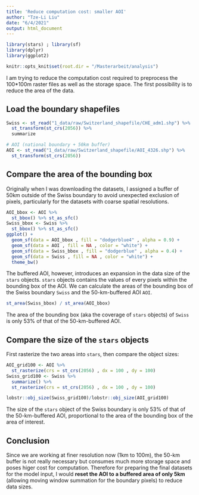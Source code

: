 ```yaml
---
title: 'Reduce computation cost: smaller AOI'
author: "Tze-Li Liu"
date: "6/4/2021"
output: html_document
---
```

```R
library(stars) ; library(sf) 
library(dplyr)
library(ggplot2)
```

```R
knitr::opts_knit$set(root.dir = "/Masterarbeit/analysis")
```

I am trying to reduce the computation cost required to preprocess the 100*100m raster files as well as the storage space. The first possibility is to reduce the area of the data. 

## Load the boundary shapefiles

```R
Swiss <- st_read("1_data/raw/Switzerland_shapefile/CHE_adm1.shp") %>% 
  st_transform(st_crs(2056)) %>% 
  summarize

# AOI (national boundary + 50km buffer)
AOI <- st_read("1_data/raw/Switzerland_shapefile/AOI_4326.shp") %>% 
  st_transform(st_crs(2056))
```

## Compare the area of the bounding box

Originally when I was downloading the datasets, I assigned a buffer of 50km outside of the Swiss boundary to avoid unexpected exclusion of pixels, particularly for the datasets with coarse spatial resolutions. 

```R
AOI_bbox <- AOI %>% 
  st_bbox() %>% st_as_sfc()
Swiss_bbox <- Swiss %>% 
  st_bbox() %>% st_as_sfc()
ggplot() +
  geom_sf(data = AOI_bbox , fill = "dodgerblue4" , alpha = 0.9) +
  geom_sf(data = AOI , fill = NA , color = "white") +
  geom_sf(data = Swiss_bbox , fill = "dodgerblue" , alpha = 0.4) +
  geom_sf(data = Swiss , fill = NA , color = "white") +
  theme_bw()
```

The buffered AOI, however, introduces an expansion in the data size of the `stars` objects. `stars` objects contains the values of every pixels within the bounding box of the AOI. We can calculate the areas of the bounding box of the Swiss boundary `Swiss` and the 50-km-buffered AOI `AOI`. 

```R
st_area(Swiss_bbox) / st_area(AOI_bbox)
```

The area of the bounding box (aka the coverage of `stars` objects) of `Swiss` is only 53% of that of the 50-km-buffered AOI. 

## Compare the size of the `stars` objects

First rasterize the two areas into `stars`, then compare the object sizes: 

```R
AOI_grid100 <- AOI %>% 
  st_rasterize(crs = st_crs(2056) , dx = 100 , dy = 100) 
Swiss_grid100 <- Swiss %>% 
  summarize() %>% 
  st_rasterize(crs = st_crs(2056) , dx = 100 , dy = 100)

lobstr::obj_size(Swiss_grid100)/lobstr::obj_size(AOI_grid100)
```

The size of the `stars` object of the Swiss boundary is only 53% of that of the 50-km-buffered AOI, proportional to the area of the bounding box of the area of interest.   

## Conclusion

Since we are working at finer resolution now (1km to 100m), the 50-km buffer is not really necessary but consumes much more storage space and poses higer cost for computation. Therefore for preparing the final datasets for the model input, I would **reset the AOI to a buffered area of only 5km** (allowing moving window summation for the boundary pixels) to reduce data sizes. 





